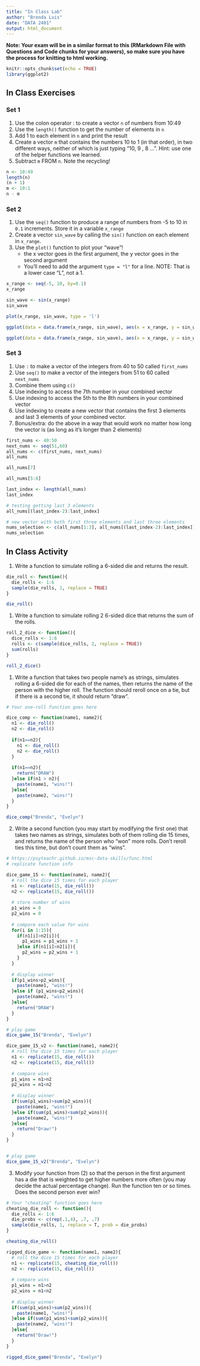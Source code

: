 ```yaml
---
title: "In Class Lab"
author: "Brenda Luis"
date: "DATA 2401"
output: html_document
---
```

**Note: Your exam will be in a similar format to this (RMarkdown File with Questions and Code chunks for your answers), so make sure you have the process for knitting to html working.** 

```r
knitr::opts_chunk$set(echo = TRUE)
library(ggplot2)
```

## In Class Exercises

### Set 1 

1. Use the colon operator : to create a vector `n` of numbers from 10:49
2. Use the `length()` function to get the number of elements in `n`
3. Add 1 to each element in `n` and print the result
4. Create a vector `m` that contains the numbers 10 to 1 (in that order), in two different ways, neither of which is just typing "10, 9 , 8 ...".  Hint: use one of the helper functions we learned.
5. Subtract `m` FROM `n`. Note the recycling!

```r
n <- 10:49
length(n)
(n + 1)
m <- 10:1
n - m

```

### Set 2 

1. Use the `seq()` function to produce a range of numbers from -5 to 10 in `0.1` increments. Store it in a variable `x_range`
2. Create a vector `sin_wave` by calling the `sin()` function on each element in `x_range`.
3. Use the `plot()` function to plot your "wave"!
     + the x vector goes in the first argument, the y vector goes in the second argument
     + You'll need to add the argument `type = "l"` for a line. NOTE: That is a lower case "L", not a 1. 

```r
x_range <- seq(-5, 10, by=0.1)
x_range

sin_wave <- sin(x_range)
sin_wave

plot(x_range, sin_wave, type = 'l')

ggplot(data = data.frame(x_range, sin_wave), aes(x = x_range, y = sin_wave)) + geom_step()

ggplot(data = data.frame(x_range, sin_wave), aes(x = x_range, y = sin_wave)) + geom_line()
```

### Set 3 

1. Use `:` to make a vector of the integers from 40 to 50 called `first_nums`
2. Use `seq()` to make a vector of the integers from 51 to 60 called `next_nums`
3. Combine them using `c()`
4. Use indexing to access the 7th number in your combined vector
5. Use indexing to access the 5th to the 8th numbers in your combined vector
6. Use indexing to create a new vector that contains the first 3 elements and last 3 elements of your combined vector. 
7. Bonus/extra: do the above in a way that would work no matter how long the vector is (as long as it's longer than 2 elements)

```r
first_nums <- 40:50
next_nums <- seq(51,60)
all_nums <- c(first_nums, next_nums)
all_nums

all_nums[7]

all_nums[5:8]

last_index <- length(all_nums)
last_index

# testing getting last 3 elements
all_nums[(last_index-2):last_index]

# new vector with both first three elements and last three elements
nums_selection <- c(all_nums[1:3], all_nums[(last_index-2):last_index])
nums_selection
```

## In Class Activity

1. Write a function to simulate rolling a 6-sided die and returns the result.

```r
die_roll <- function(){
  die_rolls <- 1:6
  sample(die_rolls, 1, replace = TRUE)
}

die_roll()
```



1. Write a function to simulate rolling 2 6-sided dice that returns the sum of the rolls. 

```r
roll_2_dice <- function(){
  dice_rolls <- 1:6
  rolls <- c(sample(dice_rolls, 2, replace = TRUE))
  sum(rolls)
}

roll_2_dice()

```


1. Write a function that takes two people name's as strings, simulates rolling a 6-sided die for each of the names, then returns the name of the person with the higher roll. The function should reroll once on a tie, but if there is a second tie, it should return "draw". 

```r
# Your one-roll function goes here

dice_comp <- function(name1, name2){
  n1 <- die_roll()
  n2 <- die_roll()
  
  if(n1==n2){
    n1 <- die_roll()
    n2 <- die_roll()
  }
  
  if(n1==n2){
    return("DRAW")
  }else if(n1 > n2){
    paste(name1, "wins!")
  }else{
    paste(name2, "wins!")
  }
}

dice_comp("Brenda", "Evelyn")

```


2. Write a second function (you may start by modifying the first one) that takes two names as strings, simulates both of them rolling die 15 times, and returns the name of the person who "won" more rolls. Don't reroll ties this time, but don't count them as "wins". 

```r
# https://psyteachr.github.io/msc-data-skills/func.html
# replicate function info

dice_game_15 <- function(name1, name2){
  # roll the dice 15 times for each player
  n1 <- replicate(15, die_roll())
  n2 <- replicate(15, die_roll())
  
  # store number of wins 
  p1_wins = 0
  p2_wins = 0
  
  # compare each value for wins
  for(i in 1:15){
    if(n1[i]>n2[i]){
      p1_wins = p1_wins + 1
    }else if(n1[i]<n2[i]){
      p2_wins = p2_wins + 1
    }
  }
  
  # display winner
  if(p1_wins>p2_wins){
    paste(name1, "wins!")
  }else if (p1_wins<p2_wins){
    paste(name2, "wins!")
  }else{
    return("DRAW")
  }
}

# play game
dice_game_15("Brenda", "Evelyn")

```
```r
dice_game_15_v2 <- function(name1, name2){
  # roll the dice 15 times for each player
  n1 <- replicate(15, die_roll())
  n2 <- replicate(15, die_roll())
  
  # compare wins
  p1_wins = n1>n2
  p2_wins = n1<n2
  
  # display winner
  if(sum(p1_wins)>sum(p2_wins)){
    paste(name1, "wins!")
  }else if(sum(p1_wins)<sum(p2_wins)){
    paste(name2, "wins!")
  }else{
    return("Draw!")
  }
}


# play game
dice_game_15_v2("Brenda", "Evelyn")
```

3. Modify your function from (2) so that the person in the first argument has a die that is weighted to get higher numbers more often (you may decide the actual percentage change). Run the function ten or so times. Does the second person ever win?

```r
# Your "cheating" function goes here
cheating_die_roll <- function(){
  die_rolls <- 1:6
  die_probs <- c(rep(.1,4), .7, .7)
  sample(die_rolls, 1, replace = T, prob = die_probs)
}

cheating_die_roll()
```
```r
rigged_dice_game <- function(name1, name2){
  # roll the dice 15 times for each player
  n1 <- replicate(15, cheating_die_roll())
  n2 <- replicate(15, die_roll())
  
  # compare wins
  p1_wins = n1>n2
  p2_wins = n1<n2
  
  # display winner
  if(sum(p1_wins)>sum(p2_wins)){
    paste(name1, "wins!")
  }else if(sum(p1_wins)<sum(p2_wins)){
    paste(name2, "wins!")
  }else{
    return("Draw!")
  }
}

rigged_dice_game("Brenda", "Evelyn")
```


